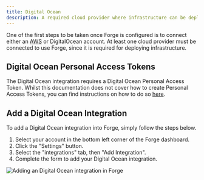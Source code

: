 ```yaml
---
title: Digital Ocean
description: A required cloud provider where infrastructure can be deployed.
---
```


One of the first steps to be taken once Forge is configured is to connect either an [AWS](/docs/integrations/aws) or DigitalOcean account. At least one cloud provider must be connected to use Forge, since it is required for deploying infrastructure.

## Digital Ocean Personal Access Tokens

The Digital Ocean integration requires a Digital Ocean Personal Access Token. Whilst this documentation does not cover how to create Personal Access Tokens, you can find instructions on how to do so [here](https://docs.digitalocean.com/reference/api/create-personal-access-token/).

## Add a Digital Ocean Integration

To add a Digital Ocean integration into Forge, simply follow the steps below.
1. Select your account in the bottom left corner of the Forge dashboard.
2. Click the "Settings" button.
3. Select the "integrations" tab, then "Add Integration".
4. Complete the form to add your Digital Ocean integration.

![Adding an Digital Ocean integration in Forge](/images/add-do-integration.png)
